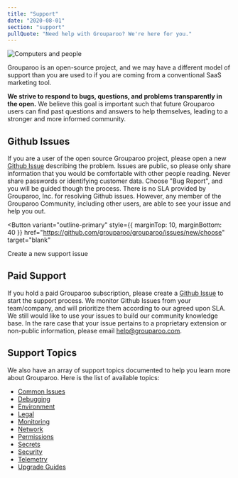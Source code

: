 ```yaml
---
title: "Support"
date: "2020-08-01"
section: "support"
pullQuote: "Need help with Grouparoo? We're here for you."
---
```


<Image
  thumbnail
  src="support/support.jpg"
  alt="Computers and people"
  width={1100}
  height={517}
/>

Grouparoo is an open-source project, and we may have a different model of support than you are used to if you are coming from a conventional SaaS marketing tool.

**We strive to respond to bugs, questions, and problems transparently in the open.** We believe this goal is important such that future Grouparoo users can find past questions and answers to help themselves, leading to a stronger and more informed community.

## Github Issues

If you are a user of the open source Grouparoo project, please open a new [Github Issue](https://github.com/grouparoo/grouparoo/issues/new/choose) describing the problem. Issues are public, so please only share information that you would be comfortable with other people reading. Never share passwords or identifying customer data. Choose "Bug Report", and you will be guided though the process. There is no SLA provided by Grouparoo, Inc. for resolving Github issues. However, any member of the Grouparoo Community, including other users, are able to see your issue and help you out.

<Button
  variant="outline-primary"
  style={{ marginTop: 10, marginBottom: 40 }}
  href="https://github.com/grouparoo/grouparoo/issues/new/choose"
  target="blank"
>
  Create a new support issue
</Button>

## Paid Support

If you hold a paid Grouparoo subscription, please create a [Github Issue](https://github.com/grouparoo/grouparoo/issues/new/choose) to start the support process. We monitor Github Issues from your team/company, and will prioritize them according to our agreed upon SLA. We still would like to use your issues to build our community knowledge base. In the rare case that your issue pertains to a proprietary extension or non-public information, please email [help@grouparoo.com](mailto:help@grouparoo.com).

## Support Topics

We also have an array of support topics documented to help you learn more about Grouparoo. Here is the list of available topics:

- [Common Issues](/docs/support/common-issues)
- [Debugging](/docs/support/debugging)
- [Environment](/docs/support/environment)
- [Legal](/docs/support/legal)
- [Monitoring](/docs/support/monitoring)
- [Network](/docs/support/network)
- [Permissions](/docs/support/permissions)
- [Secrets](/docs/support/secrets)
- [Security](/docs/support/security)
- [Telemetry](/docs/support/telemetry)
- [Upgrade Guides](/docs/support/upgrading-grouparoo)
